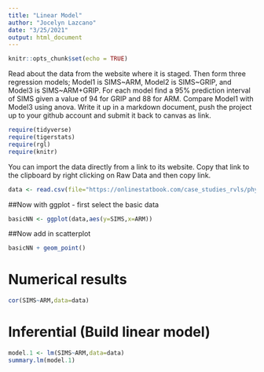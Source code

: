 ```yaml
---
title: "Linear Model"
author: "Jocelyn Lazcano"
date: "3/25/2021"
output: html_document
---
```


```r
knitr::opts_chunk$set(echo = TRUE)
```

Read about the data from the website where it is staged.  Then form three regression models; Model1 is SIMS~ARM, Model2 is SIMS~GRIP, and Model3 is SIMS~ARM+GRIP. For each model find a 95% prediction interval of SIMS given a value of 94  for GRIP and 88 for ARM. Compare Model1 with Model3 using anova. Write it up in a markdown document, push the project up to your github account and submit it back to canvas as link. 


```r
require(tidyverse)
require(tigerstats)
require(rgl)
require(knitr)

```

 

You can import the data directly from a link to its website.  Copy that link to the clipboard by right clicking on Raw Data and then copy link.


```r
data <- read.csv(file="https://onlinestatbook.com/case_studies_rvls/physical_strength/data.txt",sep="",header=TRUE)  
```


##Now with ggplot - first select the basic data

```r
basicNN <- ggplot(data,aes(y=SIMS,x=ARM))
```

##Now add in scatterplot

```r
basicNN + geom_point()
```
  
# Numerical results

```r
cor(SIMS~ARM,data=data)
```

# Inferential  (Build linear model)
  
```r
model.1 <- lm(SIMS~ARM,data=data)
summary.lm(model.1)
```

